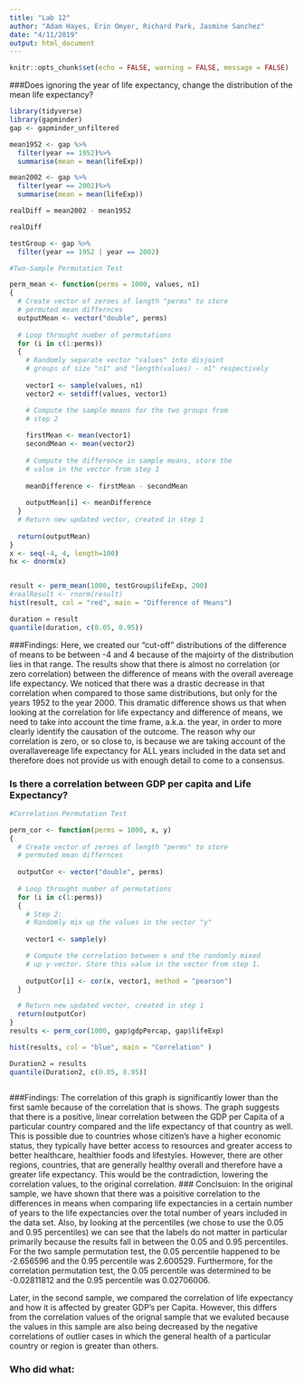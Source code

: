```yaml
---
title: "Lab 12"
author: "Adam Hayes, Erin Omyer, Richard Park, Jasmine Sanchez"
date: "4/11/2019"
output: html_document
---
```


```r
knitr::opts_chunk$set(echo = FALSE, warning = FALSE, message = FALSE)
```

###Does ignoring the year of life expectancy, change the distribution of the mean life expectancy?


```r
library(tidyverse)
library(gapminder)
gap <- gapminder_unfiltered

mean1952 <- gap %>%
  filter(year == 1952)%>%
  summarise(mean = mean(lifeExp))

mean2002 <- gap %>%
  filter(year == 2002)%>%
  summarise(mean = mean(lifeExp))

realDiff = mean2002 - mean1952

realDiff

testGroup <- gap %>%
  filter(year == 1952 | year == 2002)

#Two-Sample Permutation Test

perm_mean <- function(perms = 1000, values, n1)
{
  # Create vector of zeroes of length "perms" to store
  # permuted mean differnces
  outputMean <- vector("double", perms)
  
  # Loop throught number of permutations
  for (i in c(1:perms))
  {
    # Randomly separate vector "values" into disjoint 
    # groups of size "n1" and "length(values) - n1" respectively
    
    vector1 <- sample(values, n1)
    vector2 <- setdiff(values, vector1)

    # Compute the sample means for the two groups from 
    # step 2
    
    firstMean <- mean(vector1)
    secondMean <- mean(vector2)
    
    # Compute the difference in sample means, store the
    # value in the vector from step 1
    
    meanDifference <- firstMean - secondMean
    
    outputMean[i] <- meanDifference
  }
  # Return new updated vector, created in step 1
  
  return(outputMean)
}
x <- seq(-4, 4, length=100)
hx <- dnorm(x)


result <- perm_mean(1000, testGroup$lifeExp, 200)
#realResult <- rnorm(result)
hist(result, col = "red", main = "Difference of Means")

duration = result
quantile(duration, c(0.05, 0.95))


```

###Findings:
Here, we created our "cut-off" distributions of the difference of means to be between -4 and 4 because of the majoirty of the distribution lies in that range. The results show that there is almost no correlation (or zero correlation) between the difference of means with the overall avereage life expectancy. We noticed that there was a drastic decrease in that correlation when compared to those same distributions, but only for the years 1952 to the year 2000. This dramatic difference shows us that when looking at the correlation for life expectancy and difference of means, we need to take into account the time frame, a.k.a. the year, in order to more clearly identify the causation of the outcome. The reason why our correlation is zero, or so close to, is because we are taking account of the overallavereage life expectancy for ALL years included in the data set and therefore does not provide us with enough detail to come to a consensus. 

### Is there a correlation between GDP per capita and Life Expectancy?

```r
#Correlation Permutation Test

perm_cor <- function(perms = 1000, x, y)
{
  # Create vector of zeroes of length "perms" to store
  # permuted mean differnces
  
  outputCor <- vector("double", perms)
  
  # Loop throught number of permutations
  for (i in c(1:perms))
  {
    # Step 2:
    # Randomly mix up the values in the vector "y"
    
    vector1 <- sample(y)

    # Compute the correlation between x and the randomly mixed
    # up y-vector. Store this value in the vector from step 1.
    
    outputCor[i] <- cor(x, vector1, method = "pearson")
  }

  # Return new updated vector, created in step 1
  return(outputCor)
}
results <- perm_cor(1000, gap$gdpPercap, gap$lifeExp)

hist(results, col = "blue", main = "Correlation" )

Duration2 = results
quantile(Duration2, c(0.05, 0.95))
  
```

###Findings: 
The correlation of this graph is significantly lower than the first samle because of the correlation that is shows. The graph suggests that there is a positive, linear correlation between the GDP per Capita of a particular country compared and the life expectancy of that country as well. This is possible due to countries whose citizen's have a higher economic status, they typically have better access to resources and greater access to better healthcare, healthier foods and lifestyles. However, there are other regions, countries, that are generally healthy overall and therefore have a greater life expectancy. This would be the contradiction, lowering the correlation values, to the original correlation. 
### Conclsuion:
In the original sample, we have shown that there was a poisitive correlation to the differences in means when comparing life expectancies in a certain number of years to the life expectancies over the total number of years included in the data set. Also, by looking at the percentiles (we chose to use the 0.05 and 0.95 percentiles) we can see that the labels do not matter in particular primarily because the results fall in between the 0.05 and 0.95 percentiles. For the two sample permutation test, the 0.05 percentile happened to be -2.656596 and the 0.95 percentile was 2.600529. Furthermore, for the correlation permutation test, the 0.05 percentile was determined to be -0.02811812 and the 0.95 percentile was 0.02706006. 

Later, in the second sample, we compared the correlation of life expectancy and how it is affected by greater GDP's per Capita. However, this differs from the correlation values of the orignal sample that we evaluted because the values in this sample are also being decreased by the negative correlations of outlier cases in which the general health of a particular country or region is greater than others. 





### Who did what: 




